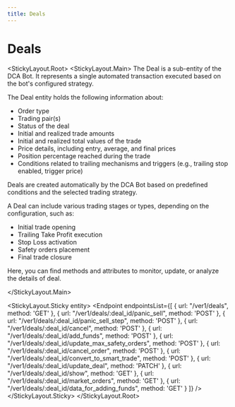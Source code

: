 ```yaml
---
title: Deals
---
```



# Deals

<StickyLayout.Root>
<StickyLayout.Main>
The Deal is a sub-entity of the DCA Bot. It represents a single automated transaction executed based on the bot's configured strategy.

The Deal entity holds the following information about:

* Order type
* Trading pair(s)
* Status of the deal
* Initial and realized trade amounts
* Initial and realized total values of the trade
* Price details, including entry, average, and final prices
* Position percentage reached during the trade
* Conditions related to trailing mechanisms and triggers (e.g., trailing stop enabled, trigger price)

Deals are created automatically by the DCA Bot based on predefined conditions and the selected trading strategy.

A Deal can include various trading stages or types, depending on the configuration, such as:

* Initial trade opening
* Trailing Take Profit execution
* Stop Loss activation
* Safety orders placement
* Final trade closure

Here, you can find methods and attributes to monitor, update, or analyze the details of deal.

</StickyLayout.Main>

<StickyLayout.Sticky entity>
<Endpoint
  endpointsList={[
    {
      url: "/ver1/deals",
      method: 'GET'
    },
    {
      url: "/ver1/deals/:deal_id/panic_sell",
      method: 'POST'
    },
    {
      url: "/ver1/deals/:deal_id/panic_sell_step",
      method: 'POST'
    },
     {
      url: "/ver1/deals/:deal_id/cancel",
      method: 'POST'
    },
    {
      url: "/ver1/deals/:deal_id/add_funds",
      method: 'POST'
    },
     {
      url: "/ver1/deals/:deal_id/update_max_safety_orders",
      method: 'POST'
    },
    {
      url: "/ver1/deals/:deal_id/cancel_order",
      method: 'POST'
    },
    {
      url: "/ver1/deals/:deal_id/convert_to_smart_trade",
      method: 'POST'
    },
    {
      url: "/ver1/deals/:deal_id/update_deal",
      method: 'PATCH'
    },
    {
      url: "/ver1/deals/:deal_id/show",
      method: 'GET'
    },
     {
      url: "/ver1/deals/:deal_id/market_orders",
      method: 'GET'
    },
    {
      url: "/ver1/deals/:deal_id/data_for_adding_funds",
      method: 'GET'
    }
  ]}
/>
</StickyLayout.Sticky>
</StickyLayout.Root>